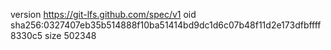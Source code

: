 version https://git-lfs.github.com/spec/v1
oid sha256:0327407eb35b514888f10ba51414bd9dc1d6c07b48f11d2e173dfbffff8330c5
size 502348
